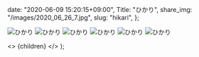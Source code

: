 
  date: "2020-06-09 15:20:15+09:00",
  Title: "ひかり",
  share_img: "/images/2020_06_26_7.jpg",
  slug: "hikari",
};

![ひかり](/images/2020_05_18_1.jpg)
![ひかり](/images/2020_05_24_1.jpg)
![ひかり](/images/2020_05_31_1.jpg)
![ひかり](/images/2020_06_07_1.jpg)
![ひかり](/images/2020_06_09_1.jpg)
![ひかり](/images/2020_06_26_7.jpg)

  <>
    <Head>
      <title>{meta.Title} | 異郷好実</title>
    </Head>
    <PostLayout meta={meta}>{children}</PostLayout>
  </>
);
